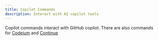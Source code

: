```yaml
---
title: Copilot Commands
description: Interact with AI copilot tools
---
```


Copilot commands interact with GitHub copilot. There are also commands for [Codeium](https://codeium.com/) and [Continue](https://www.continue.dev/)



<FetchedData data="https://raw.githubusercontent.com/C-Loftus/talon-ai-tools/main/copilot/copilot.talon" />
